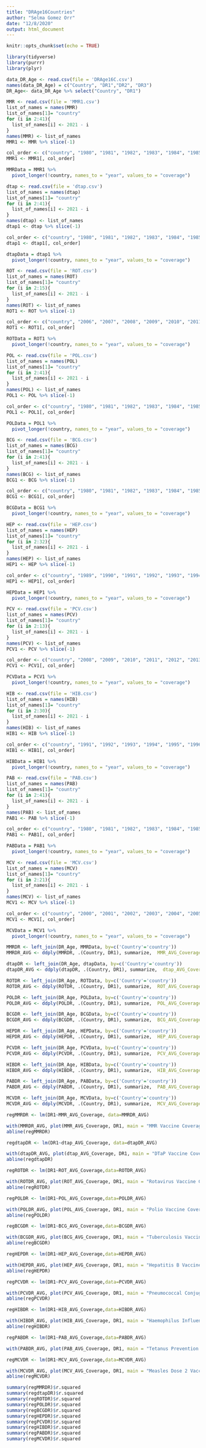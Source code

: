 ```yaml
---
title: "DRAge16Countries"
author: "Selma Gomez Orr"
date: "12/8/2020"
output: html_document
---
```


```r
knitr::opts_chunk$set(echo = TRUE)
```

```r
library(tidyverse)
library(purrr)
library(plyr)
```

```r
data_DR_Age <- read.csv(file = 'DRAge16C.csv')
names(data_DR_Age) = c("Country", "DR1","DR2", "DR3")
DR_Age<- data_DR_Age %>% select("Country", "DR1")
```

```r
MMR <- read.csv(file = 'MMR1.csv')
list_of_names = names(MMR)
list_of_names[1]= "country"
for (i in 2:41){
  list_of_names[i] <- 2021 - i
}
names(MMR) <- list_of_names
MMR1 <- MMR %>% slice(-1)

col_order <- c("country", "1980", "1981", "1982", "1983", "1984", "1985", "1986", "1987", "1988", "1989", "1990", "1991", "1992", "1993", "1994", "1995", "1996", "1997", "1998","1999", "2000", "2001", "2002", "2003", "2004", "2005", "2006", "2007", "2008", "2009", "2010", "2011", "2012", "2013", "2014", "2015", "2016", "2017", "2018", "2019")
MMR1 <- MMR1[, col_order]

MMRData = MMR1 %>%
  pivot_longer(!country, names_to = "year", values_to = "coverage")
```

```r
dtap <- read.csv(file = 'dtap.csv')
list_of_names = names(dtap)
list_of_names[1]= "country"
for (i in 2:41){
  list_of_names[i] <- 2021 - i
}
names(dtap) <- list_of_names
dtap1 <- dtap %>% slice(-1)

col_order <- c("country", "1980", "1981", "1982", "1983", "1984", "1985", "1986", "1987", "1988", "1989", "1990", "1991", "1992", "1993", "1994", "1995", "1996", "1997", "1998","1999", "2000", "2001", "2002", "2003", "2004", "2005", "2006", "2007", "2008", "2009", "2010", "2011", "2012", "2013", "2014", "2015", "2016", "2017", "2018", "2019")
dtap1 <- dtap1[, col_order]

dtapData = dtap1 %>%
  pivot_longer(!country, names_to = "year", values_to = "coverage")
```

```r
ROT <- read.csv(file = 'ROT.csv')
list_of_names = names(ROT)
list_of_names[1]= "country"
for (i in 2:15){
  list_of_names[i] <- 2021 - i
}
names(ROT) <- list_of_names
ROT1 <- ROT %>% slice(-1)

col_order <- c("country", "2006", "2007", "2008", "2009", "2010", "2011", "2012", "2013", "2014", "2015", "2016", "2017", "2018", "2019")
ROT1 <- ROT1[, col_order]

ROTData = ROT1 %>%
  pivot_longer(!country, names_to = "year", values_to = "coverage")
```

```r
POL <- read.csv(file = 'POL.csv')
list_of_names = names(POL)
list_of_names[1]= "country"
for (i in 2:41){
  list_of_names[i] <- 2021 - i
}
names(POL) <- list_of_names
POL1 <- POL %>% slice(-1)

col_order <- c("country", "1980", "1981", "1982", "1983", "1984", "1985", "1986", "1987", "1988", "1989", "1990", "1991", "1992", "1993", "1994", "1995", "1996", "1997", "1998","1999", "2000", "2001", "2002", "2003", "2004", "2005", "2006", "2007", "2008", "2009", "2010", "2011", "2012", "2013", "2014", "2015", "2016", "2017", "2018", "2019")
POL1 <- POL1[, col_order]

POLData = POL1 %>%
  pivot_longer(!country, names_to = "year", values_to = "coverage")
```

```r
BCG <- read.csv(file = 'BCG.csv')
list_of_names = names(BCG)
list_of_names[1]= "country"
for (i in 2:41){
  list_of_names[i] <- 2021 - i
}
names(BCG) <- list_of_names
BCG1 <- BCG %>% slice(-1)

col_order <- c("country", "1980", "1981", "1982", "1983", "1984", "1985", "1986", "1987", "1988", "1989", "1990", "1991", "1992", "1993", "1994", "1995", "1996", "1997", "1998","1999", "2000", "2001", "2002", "2003", "2004", "2005", "2006", "2007", "2008", "2009", "2010", "2011", "2012", "2013", "2014", "2015", "2016", "2017", "2018", "2019")
BCG1 <- BCG1[, col_order]

BCGData = BCG1 %>%
  pivot_longer(!country, names_to = "year", values_to = "coverage")
```

```r
HEP <- read.csv(file = 'HEP.csv')
list_of_names = names(HEP)
list_of_names[1]= "country"
for (i in 2:32){
  list_of_names[i] <- 2021 - i
}
names(HEP) <- list_of_names
HEP1 <- HEP %>% slice(-1)

col_order <- c("country", "1989", "1990", "1991", "1992", "1993", "1994", "1995", "1996", "1997", "1998","1999", "2000", "2001", "2002", "2003", "2004", "2005", "2006", "2007", "2008", "2009", "2010", "2011", "2012", "2013", "2014", "2015", "2016", "2017", "2018", "2019")
HEP1 <- HEP1[, col_order]

HEPData = HEP1 %>%
  pivot_longer(!country, names_to = "year", values_to = "coverage")
```

```r
PCV <- read.csv(file = 'PCV.csv')
list_of_names = names(PCV)
list_of_names[1]= "country"
for (i in 2:13){
  list_of_names[i] <- 2021 - i
}
names(PCV) <- list_of_names
PCV1 <- PCV %>% slice(-1)

col_order <- c("country", "2008", "2009", "2010", "2011", "2012", "2013", "2014", "2015", "2016", "2017", "2018", "2019")
PCV1 <- PCV1[, col_order]

PCVData = PCV1 %>%
  pivot_longer(!country, names_to = "year", values_to = "coverage")
```

```r
HIB <- read.csv(file = 'HIB.csv')
list_of_names = names(HIB)
list_of_names[1]= "country"
for (i in 2:30){
  list_of_names[i] <- 2021 - i
}
names(HIB) <- list_of_names
HIB1 <- HIB %>% slice(-1)

col_order <- c("country", "1991", "1992", "1993", "1994", "1995", "1996", "1997", "1998","1999", "2000", "2001", "2002", "2003", "2004", "2005", "2006", "2007", "2008", "2009", "2010", "2011", "2012", "2013", "2014", "2015", "2016", "2017", "2018", "2019")
HIB1 <- HIB1[, col_order]

HIBData = HIB1 %>%
  pivot_longer(!country, names_to = "year", values_to = "coverage")
```

```r
PAB <- read.csv(file = 'PAB.csv')
list_of_names = names(PAB)
list_of_names[1]= "country"
for (i in 2:41){
  list_of_names[i] <- 2021 - i
}
names(PAB) <- list_of_names
PAB1 <- PAB %>% slice(-1)

col_order <- c("country", "1980", "1981", "1982", "1983", "1984", "1985", "1986", "1987", "1988", "1989", "1990", "1991", "1992", "1993", "1994", "1995", "1996", "1997", "1998","1999", "2000", "2001", "2002", "2003", "2004", "2005", "2006", "2007", "2008", "2009", "2010", "2011", "2012", "2013", "2014", "2015", "2016", "2017", "2018", "2019")
PAB1 <- PAB1[, col_order]

PABData = PAB1 %>%
  pivot_longer(!country, names_to = "year", values_to = "coverage")
```

```r
MCV <- read.csv(file = 'MCV.csv')
list_of_names = names(MCV)
list_of_names[1]= "country"
for (i in 2:21){
  list_of_names[i] <- 2021 - i
}
names(MCV) <- list_of_names
MCV1 <- MCV %>% slice(-1)

col_order <- c("country", "2000", "2001", "2002", "2003", "2004", "2005", "2006", "2007", "2008", "2009", "2010", "2011", "2012", "2013", "2014", "2015", "2016", "2017", "2018", "2019")
MCV1 <- MCV1[, col_order]

MCVData = MCV1 %>%
  pivot_longer(!country, names_to = "year", values_to = "coverage")
```

```r

MMRDR <- left_join(DR_Age, MMRData, by=c('Country'='country'))
MMRDR_AVG <- ddply(MMRDR, .(Country, DR1), summarize,  MMR_AVG_Coverage=mean(coverage, na.rm=TRUE)) %>% drop_na() 

dtapDR <- left_join(DR_Age, dtapData, by=c('Country'='country'))
dtapDR_AVG <- ddply(dtapDR, .(Country, DR1), summarize,  dtap_AVG_Coverage=mean(coverage, na.rm=TRUE)) %>% drop_na() 

ROTDR <- left_join(DR_Age, ROTData, by=c('Country'='country'))
ROTDR_AVG <- ddply(ROTDR, .(Country, DR1), summarize,  ROT_AVG_Coverage=mean(coverage, na.rm=TRUE)) %>% drop_na() 

POLDR <- left_join(DR_Age, POLData, by=c('Country'='country'))
POLDR_AVG <- ddply(POLDR, .(Country, DR1), summarize,  POL_AVG_Coverage=mean(coverage, na.rm=TRUE)) %>% drop_na()

BCGDR <- left_join(DR_Age, BCGData, by=c('Country'='country'))
BCGDR_AVG <- ddply(BCGDR, .(Country, DR1), summarize,  BCG_AVG_Coverage=mean(coverage, na.rm=TRUE)) %>% drop_na()

HEPDR <- left_join(DR_Age, HEPData, by=c('Country'='country'))
HEPDR_AVG <- ddply(HEPDR, .(Country, DR1), summarize,  HEP_AVG_Coverage=mean(coverage, na.rm=TRUE)) %>% drop_na()

PCVDR <- left_join(DR_Age, PCVData, by=c('Country'='country'))
PCVDR_AVG <- ddply(PCVDR, .(Country, DR1), summarize,  PCV_AVG_Coverage=mean(coverage, na.rm=TRUE)) %>% drop_na()

HIBDR <- left_join(DR_Age, HIBData, by=c('Country'='country'))
HIBDR_AVG <- ddply(HIBDR, .(Country, DR1), summarize,  HIB_AVG_Coverage=mean(coverage, na.rm=TRUE)) %>% drop_na()

PABDR <- left_join(DR_Age, PABData, by=c('Country'='country'))
PABDR_AVG <- ddply(PABDR, .(Country, DR1), summarize,  PAB_AVG_Coverage=mean(coverage, na.rm=TRUE)) %>% drop_na()

MCVDR <- left_join(DR_Age, MCVData, by=c('Country'='country'))
MCVDR_AVG <- ddply(MCVDR, .(Country, DR1), summarize,  MCV_AVG_Coverage=mean(coverage, na.rm=TRUE)) %>% drop_na()

```

```r

regMMRDR <- lm(DR1~MMR_AVG_Coverage, data=MMRDR_AVG)

with(MMRDR_AVG, plot(MMR_AVG_Coverage, DR1, main = "MMR Vaccine Coverage and DR for Ages 0 to 54", xlab = "Average Coverage for MMR Vaccination", ylab = "DR Level"))
abline(regMMRDR)

```

```r

regdtapDR <- lm(DR1~dtap_AVG_Coverage, data=dtapDR_AVG)

with(dtapDR_AVG, plot(dtap_AVG_Coverage, DR1, main = "DTaP Vaccine Coverage and DR for Ages 0 to 54", xlab = "Average Coverage for DTaP Vaccination", ylab = "DR Level"))
abline(regdtapDR)

```

```r

regROTDR <- lm(DR1~ROT_AVG_Coverage,data=ROTDR_AVG)

with(ROTDR_AVG, plot(ROT_AVG_Coverage, DR1, main = "Rotavirus Vaccine Coverage and DR for Ages 0 to 54", xlab = "Average Coverage for Rotavirus Vaccination", ylab = "DR Level"))
abline(regROTDR)

```

```r

regPOLDR <- lm(DR1~POL_AVG_Coverage,data=POLDR_AVG)

with(POLDR_AVG, plot(POL_AVG_Coverage, DR1, main = "Polio Vaccine Coverage and DR for Ages 0 to 54", xlab = "Average Coverage for Polio Vaccination", ylab = "DR Level"))
abline(regPOLDR)

```

```r

regBCGDR <- lm(DR1~BCG_AVG_Coverage,data=BCGDR_AVG)

with(BCGDR_AVG, plot(BCG_AVG_Coverage, DR1, main = "Tuberculosis Vaccine Coverage and DR for Ages 0 to 54", xlab = "Average Coverage for Tuberculosis Vaccination", ylab = "DR Level"))
abline(regBCGDR)

```

```r

regHEPDR <- lm(DR1~HEP_AVG_Coverage,data=HEPDR_AVG)

with(HEPDR_AVG, plot(HEP_AVG_Coverage, DR1, main = "Hepatitis B Vaccine Coverage and DR for Ages 0 to 54", xlab = "Average Coverage for Hepatitis B Vaccination", ylab = "CFR Level"))
abline(regHEPDR)

```

```r

regPCVDR <- lm(DR1~PCV_AVG_Coverage,data=PCVDR_AVG)

with(PCVDR_AVG, plot(PCV_AVG_Coverage, DR1, main = "Pneumococcal Conjugate Vaccine Coverage and DR Ages 0 to 54", xlab = "Average Coverage for Pneumococcal Conjugate Vaccination", ylab = "DR Level"))
abline(regPCVDR)

```

```r

regHIBDR <- lm(DR1~HIB_AVG_Coverage,data=HIBDR_AVG)

with(HIBDR_AVG, plot(HIB_AVG_Coverage, DR1, main = "Haemophilus Influenzae Vaccine Coverage and DR Ages 0 to 54", xlab = "Average Coverage for Haemophilus Influenzae Vaccination", ylab = "DR Level"))
abline(regHIBDR)

```

```r

regPABDR <- lm(DR1~PAB_AVG_Coverage,data=PABDR_AVG)

with(PABDR_AVG, plot(PAB_AVG_Coverage, DR1, main = "Tetanus Prevention at Birth Vaccine Coverage and DR for Ages 0 to 54", xlab = "Average Coverage for Tetanus Prevention at Birth Vaccination", ylab = "DR Level"))

```

```r

regMCVDR <- lm(DR1~MCV_AVG_Coverage,data=MCVDR_AVG)

with(MCVDR_AVG, plot(MCV_AVG_Coverage, DR1, main = "Measles Dose 2 Vaccine Coverage DR for Ages 0 to 54", xlab = "Average Coverage for Measles Dose 2 Vaccination", ylab = "DR Level"))
abline(regMCVDR)

```

```r

summary(regMMRDR)$r.squared 
summary(regdtapDR)$r.squared 
summary(regROTDR)$r.squared 
summary(regPOLDR)$r.squared 
summary(regBCGDR)$r.squared 
summary(regHEPDR)$r.squared 
summary(regPCVDR)$r.squared
summary(regHIBDR)$r.squared
summary(regPABDR)$r.squared 
summary(regMCVDR)$r.squared 

```
